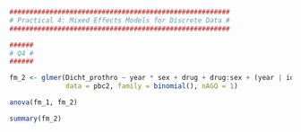 ```r
#######################################################
# Practical 4: Mixed Effects Models for Discrete Data #
#######################################################

######
# Q4 #
######

fm_2 <- glmer(Dicht_prothro ~ year * sex + drug + drug:sex + (year | id), 
              data = pbc2, family = binomial(), nAGQ = 1)

anova(fm_1, fm_2)

summary(fm_2)
```

